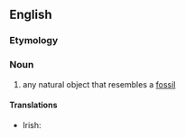 ==English==
{{wikipedia}}

===Etymology===
{{prefix|pseudo|fossil|lang=en}}

===Noun===
{{en-noun}}

# any natural object that resembles a [[fossil]]

====Translations====
{{trans-top|any natural object that resembles a fossil}}
* Irish: {{t|ga|bréagiontaise|f}}
{{trans-mid}}
{{trans-bottom}}
